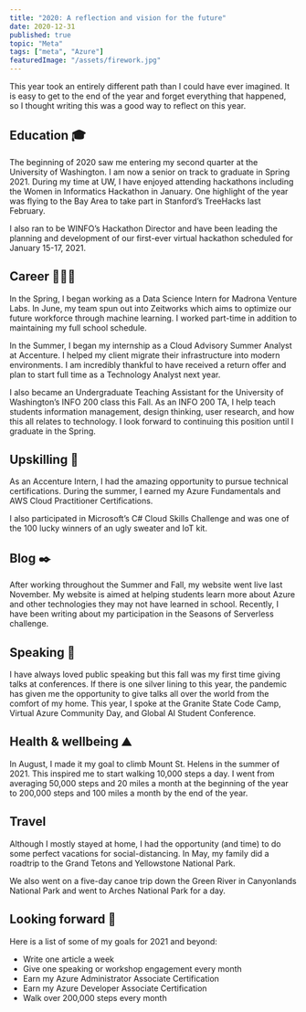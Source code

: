 ```yaml
---
title: "2020: A reflection and vision for the future"
date: 2020-12-31
published: true
topic: "Meta"
tags: ["meta", "Azure"]
featuredImage: "/assets/firework.jpg"
---
```


This year took an entirely different path than I could have ever imagined. It is easy to get to the end of the year and forget everything that happened, so I thought writing this was a good way to reflect on this year.

## Education 🎓

The beginning of 2020 saw me entering my second quarter at the University of Washington. I am now a senior on track to graduate in Spring 2021. During my time at UW, I have enjoyed attending hackathons including the Women in Informatics Hackathon in January. One highlight of the year was flying to the Bay Area to take part in Stanford’s TreeHacks last February.

I also ran to be WINFO’s Hackathon Director and have been leading the planning and development of our first-ever virtual hackathon scheduled for January 15-17, 2021.

## Career 👩🏼‍💻

In the Spring, I began working as a Data Science Intern for Madrona Venture Labs. In June, my team spun out into Zeitworks which aims to optimize our future workforce through machine learning. I worked part-time in addition to maintaining my full school schedule.

In the Summer, I began my internship as a Cloud Advisory Summer Analyst at Accenture. I helped my client migrate their infrastructure into modern environments. I am incredibly thankful to have received a return offer and plan to start full time as a Technology Analyst next year.

I also became an Undergraduate Teaching Assistant for the University of Washington’s INFO 200 class this Fall. As an INFO 200 TA, I help teach students information management, design thinking, user research, and how this all relates to technology. I look forward to continuing this position until I graduate in the Spring.

## Upskilling 🍎

As an Accenture Intern, I had the amazing opportunity to pursue technical certifications. During the summer, I earned my Azure Fundamentals and AWS Cloud Practitioner Certifications.

I also participated in Microsoft’s C# Cloud Skills Challenge and was one of the 100 lucky winners of an ugly sweater and IoT kit.

## Blog ✒️

After working throughout the Summer and Fall, my website went live last November. My website is aimed at helping students learn more about Azure and other technologies they may not have learned in school. Recently, I have been writing about my participation in the Seasons of Serverless challenge.

## Speaking 🎤

I have always loved public speaking but this fall was my first time giving talks at conferences. If there is one silver lining to this year, the pandemic has given me the opportunity to give talks all over the world from the comfort of my home. This year, I spoke at the Granite State Code Camp, Virtual Azure Community Day, and Global AI Student Conference.

## Health & wellbeing ⛰️

In August, I made it my goal to climb Mount St. Helens in the summer of 2021. This inspired me to start walking 10,000 steps a day. I went from averaging 50,000 steps and 20 miles a month at the beginning of the year to 200,000 steps and 100 miles a month by the end of the year.

## Travel

Although I mostly stayed at home, I had the opportunity (and time) to do some perfect vacations for social-distancing. In May, my family did a roadtrip to the Grand Tetons and Yellowstone National Park.

We also went on a five-day canoe trip down the Green River in Canyonlands National Park and went to Arches National Park for a day.

## Looking forward 🔮

Here is a list of some of my goals for 2021 and beyond:

- Write one article a week
- Give one speaking or workshop engagement every month
- Earn my Azure Administrator Associate Certification
- Earn my Azure Developer Associate Certification
- Walk over 200,000 steps every month
